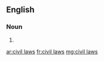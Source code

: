 ==English==

===Noun===
{{head|en|noun plural form}}

# {{plural of|civil law|lang=en}}

[[ar:civil laws]]
[[fr:civil laws]]
[[mg:civil laws]]